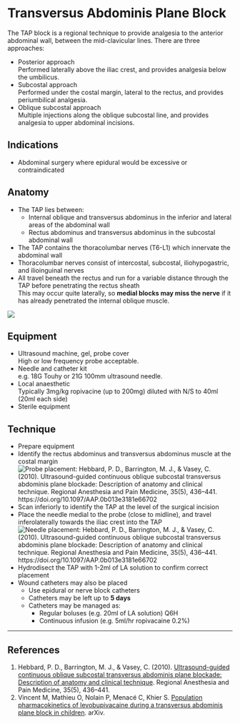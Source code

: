 # Transversus Abdominis Plane Block 


The TAP block is a regional technique to provide analgesia to the anterior abdominal wall, between the mid-clavicular lines. There are three approaches:

* Posterior approach  
Performed laterally above the iliac crest, and provides analgesia below the umbilicus.
* Subcostal approach  
Performed under the costal margin, lateral to the rectus, and provides periumbilical analgesia.
* Oblique subcostal approach  
Multiple injections along the oblique subcostal line, and provides analgesia to upper abdominal incisions.

## Indications

* Abdominal surgery where epidural would be excessive or contraindicated

## Anatomy

* The TAP lies between:
	* Internal oblique and transversus abdominus in the inferior and lateral areas of the abdominal wall
	* Rectus abdominus and transversus abdominus in the subcostal abdominal wall
* The TAP contains the thoracolumbar nerves (T6-L1) which innervate the abdominal wall
* Thoracolumbar nerves consist of intercostal, subcostal, iliohypogastric, and ilioinguinal nerves
* All travel beneath the rectus and run for a variable distance through the TAP before penetrating the rectus sheath  
This may occur quite laterally, so **medial blocks may miss the nerve** if it has already penetrated the internal oblique muscle.

![](/resources/tap.png)

## Equipment

* Ultrasound machine, gel, probe cover  
High or low frequency probe acceptable.
* Needle and catheter kit  
e.g. 18G Touhy or 21G 100mm ultrasound needle.
* Local anaesthetic  
Typically 3mg/kg ropivacine (up to 200mg) diluted with N/S to 40ml (20ml each side)
* Sterile equipment


## Technique

* Prepare equipment
* Identify the rectus abdominus and transversus abdominus muscle at the costal margin
![Probe placement: Hebbard, P. D., Barrington, M. J., & Vasey, C. (2010). Ultrasound-guided continuous oblique subcostal transversus abdominis plane blockade: Description of anatomy and clinical technique. Regional Anesthesia and Pain Medicine, 35(5), 436–441. https://doi.org/10.1097/AAP.0b013e3181e66702](/resources/tappos.png)
* Scan inferiorly to identify the TAP at the level of the surgical incision
* Place the needle medial to the probe (close to midline), and travel inferolaterally towards the iliac crest into the TAP  
![Needle placement: Hebbard, P. D., Barrington, M. J., & Vasey, C. (2010). Ultrasound-guided continuous oblique subcostal transversus abdominis plane blockade: Description of anatomy and clinical technique. Regional Anesthesia and Pain Medicine, 35(5), 436–441. https://doi.org/10.1097/AAP.0b013e3181e66702](/resources/tapplane.png)
* Hydrodisect the TAP with 1-2ml of LA solution to confirm correct placement
* Wound catheters may also be placed  
	* Use epidural or nerve block catheters
	* Catheters may be left up to **5 days**
	* Catheters may be managed as:
		* Regular boluses (e.g. 20ml of LA solution) Q6H
		* Continuous infusion (e.g. 5ml/hr ropivacaine 0.2%)




---

## References

1. Hebbard, P. D., Barrington, M. J., & Vasey, C. (2010). [Ultrasound-guided continuous oblique subcostal transversus abdominis plane blockade: Description of anatomy and clinical technique](https://www.ncbi.nlm.nih.gov/pubmed/20830871). Regional Anesthesia and Pain Medicine, 35(5), 436–441.
2. Vincent M, Mathieu O, Nolain P, Menacé C, Khier S. [Population pharmacokinetics of levobupivacaine during a transversus abdominis plane block
in children](https://arxiv.org/ftp/arxiv/papers/1910/1910.12710.pdf). arXiv.
